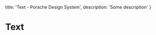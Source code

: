 
  title: 'Text - Porsche Design System',
  description: 'Some description'
}

# Text <ComponentStatus tagName="p-text"></ComponentStatus>

<TableOfContents headings={[]} />

<Configurator tagName="p-text" story={textStory} />

